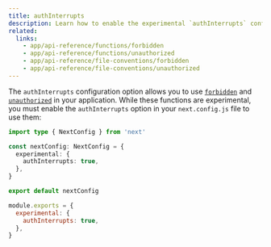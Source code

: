 ```yaml
---
title: authInterrupts
description: Learn how to enable the experimental `authInterrupts` configuration option to use `forbidden` and `unauthorized`.
related:
  links:
    - app/api-reference/functions/forbidden
    - app/api-reference/functions/unauthorized
    - app/api-reference/file-conventions/forbidden
    - app/api-reference/file-conventions/unauthorized
---
```


The `authInterrupts` configuration option allows you to use [`forbidden`](/docs/app/api-reference/functions/forbidden) and [`unauthorized`](/docs/app/api-reference/functions/unauthorized) in your application. While these functions are experimental, you must enable the `authInterrupts` option in your `next.config.js` file to use them:

```ts filename="next.config.ts" switcher
import type { NextConfig } from 'next'

const nextConfig: NextConfig = {
  experimental: {
    authInterrupts: true,
  },
}

export default nextConfig
```

```js filename="next.config.js" switcher
module.exports = {
  experimental: {
    authInterrupts: true,
  },
}
```
